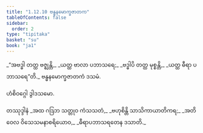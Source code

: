 ```yaml
---
title: "1.12.10 ဗန္ဓနမောက္ခဇာတက"
tableOfContents: false
sidebar:
  order: 2
type: "tipitaka"
basket: "su"
book: "ja1"
---
```



<DynamicBreadcrumb />

<Division number="120" book="ja1">

<Paragraph number="265" type="verses" book="ja1">
_“အဗဒ္ဓါ တတ္ထ ဗဇ္ဈန္တိ,_  
_ယတ္ထ ဗာလာ ပဘာသရေ;_  
_ဗဒ္ဓါပိ တတ္ထ မုစ္စန္တိ,_  
_ယတ္ထ ဓီရာ ပဘာသရေ”တိ._  


</Paragraph>
</Division>

<Paragraph number="266" type="center" book="ja1">
ဗန္ဓနမောက္ခဇာတကံ ဒသမံ.

  
ဟံစိဝဂ္ဂေါ ဒွါဒသမော.



</Paragraph>

<Paragraph number="267" type="center" book="ja1">
တဿုဒ္ဒါနံ


</Paragraph>

<Paragraph number="268" type="verses" book="ja1">
_အထ ဂဒြဘ သတ္တုဝ ကံသသတံ,_  
_ဗဟုစိန္တိ သာသိကာယာတိကရ;_  
_အတိဝေလ ဝိသေသမနာစရိယောဝ,_  
_ဓီရာပဘာသရတေန ဒသာတိ._
</Paragraph>